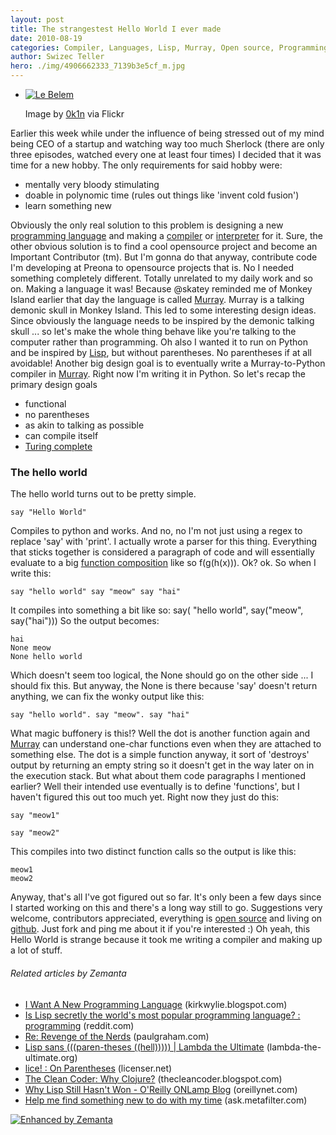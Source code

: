 ```yaml
---
layout: post
title: The strangestest Hello World I ever made
date: 2010-08-19
categories: Compiler, Languages, Lisp, Murray, Open source, Programming, Programming language, python, Turing completeness
author: Swizec Teller
hero: ./img/4906662333_7139b3e5cf_m.jpg
---
```


-   [![Le Belem](./img/4906662333_7139b3e5cf_m.jpg "Le Belem")](http://www.flickr.com/photos/48298733@N07/4906662333)

    Image by [0k1n](http://www.flickr.com/photos/48298733@N07/4906662333) via Flickr

Earlier this week while under the influence of being stressed out of my mind being CEO of a startup and watching way too much Sherlock (there are only three episodes, watched every one at least four times) I decided that it was time for a new hobby. The only requirements for said hobby were:

-   mentally very bloody stimulating
-   doable in polynomic time (rules out things like 'invent cold fusion')
-   learn something new

Obviously the only real solution to this problem is designing a new [programming language](http://en.wikipedia.org/wiki/Programming_language "Programming language") and making a [compiler](http://en.wikipedia.org/wiki/Compiler "Compiler") or [interpreter](http://en.wikipedia.org/wiki/Interpreter_%28computing%29 "Interpreter (computing)") for it. Sure, the other obvious solution is to find a cool opensource project and become an Important Contributor (tm). But I'm gonna do that anyway, contribute code I'm developing at Preona to opensource projects that is. No I needed something completely different. Totally unrelated to my daily work and so on. Making a language it was! Because @skatey reminded me of Monkey Island earlier that day the language is called [Murray](http://github.com/Swizec/Murray). Murray is a talking demonic skull in Monkey Island. This led to some interesting design ideas. Since obviously the language needs to be inspired by the demonic talking skull ... so let's make the whole thing behave like you're talking to the computer rather than programming. Oh also I wanted it to run on Python and be inspired by [Lisp](http://en.wikipedia.org/wiki/Lisp_%28programming_language%29 "Lisp (programming language)"), but without parentheses. No parentheses if at all avoidable! Another big design goal is to eventually write a Murray-to-Python compiler in [Murray](http://github.com/Swizec/Murray). Right now I'm writing it in Python. So let's recap the primary design goals

-   functional
-   no parentheses
-   as akin to talking as possible
-   can compile itself
-   [Turing complete](http://en.wikipedia.org/wiki/Turing_completeness "Turing completeness")

### The hello world

The hello world turns out to be pretty simple.

    say "Hello World"

Compiles to python and works. And no, no I'm not just using a regex to replace 'say' with 'print'. I actually wrote a parser for this thing. Everything that sticks together is considered a paragraph of code and will essentially evaluate to a big [function composition](http://en.wikipedia.org/wiki/Function_composition "Function composition") like so f(g(h(x))). Ok? ok. So when I write this:

    say "hello world" say "meow" say "hai"

It compiles into something a bit like so: say( "hello world", say("meow", say("hai"))) So the output becomes:

    hai
    None meow
    None hello world

Which doesn't seem too logical, the None should go on the other side ... I should fix this. But anyway, the None is there because 'say' doesn't return anything, we can fix the wonky output like this:

    say "hello world". say "meow". say "hai"

What magic buffonery is this!? Well the dot is another function again and [Murray](http://github.com/Swizec/Murray) can understand one-char functions even when they are attached to something else. The dot is a simple function anyway, it sort of 'destroys' output by returning an empty string so it doesn't get in the way later on in the execution stack. But what about them code paragraphs I mentioned earlier? Well their intended use eventually is to define 'functions', but I haven't figured this out too much yet. Right now they just do this:

    say "meow1"

    say "meow2"

This compiles into two distinct function calls so the output is like this:

    meow1
    meow2

Anyway, that's all I've got figured out so far. It's only been a few days since I started working on this and there's a long way still to go. Suggestions very welcome, contributors appreciated, everything is [open source](http://www.wikinvest.com/concept/Open_Source "Open Source") and living on [github](http://github.com/Swizec/Murray). Just fork and ping me about it if you're interested :) Oh yeah, this Hello World is strange because it took me writing a compiler and making up a lot of stuff.

###### Related articles by Zemanta

-   [I Want A New Programming Language](http://kirkwylie.blogspot.com/2010/08/i-want-new-programming-language.html) (kirkwylie.blogspot.com)
-   [Is Lisp secretly the world's most popular programming language? : programming](http://www.reddit.com/r/programming/comments/280is/is_lisp_secretly_the_worlds_most_popular/) (reddit.com)
-   [Re: Revenge of the Nerds](http://www.paulgraham.com/icadmore.html) (paulgraham.com)
-   [Lisp sans (((paren-theses ((hell))))) | Lambda the Ultimate](http://lambda-the-ultimate.org/node/1646) (lambda-the-ultimate.org)
-   [lice! : On Parentheses](http://blog.licenser.net/2010/07/08/on-parentheses) (licenser.net)
-   [The Clean Coder: Why Clojure?](http://thecleancoder.blogspot.com/2010/08/why-clojure.html) (thecleancoder.blogspot.com)
-   [Why Lisp Still Hasn't Won - O'Reilly ONLamp Blog](http://www.oreillynet.com/onlamp/blog/2005/12/why_lisp_still_hasnt_won.html) (oreillynet.com)
-   [Help me find something new to do with my time](http://ask.metafilter.com/162577/Help-me-find-something-new-to-do-with-my-time) (ask.metafilter.com)

[![Enhanced by Zemanta](http://img.zemanta.com/zemified_e.png?x-id=0f444050-7748-4c28-8a4c-b172081bb171)](http://www.zemanta.com/ "Enhanced by Zemanta")
